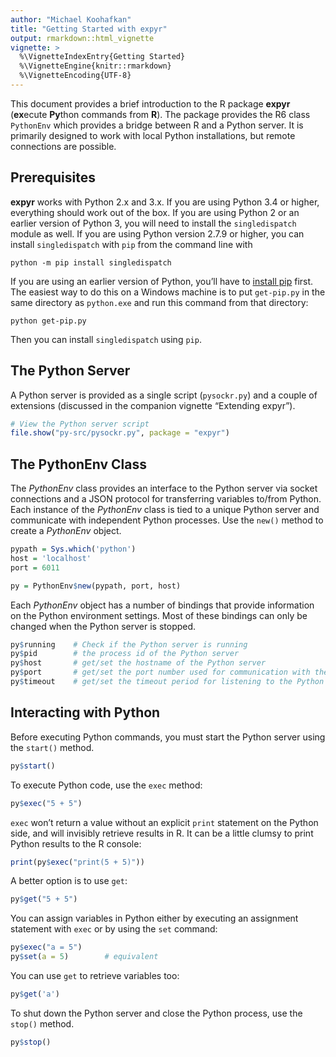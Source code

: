 ```yaml
---
author: "Michael Koohafkan"
title: "Getting Started with expyr"
output: rmarkdown::html_vignette
vignette: >
  %\VignetteIndexEntry{Getting Started} 
  %\VignetteEngine{knitr::rmarkdown}
  %\VignetteEncoding{UTF-8}
---
```


This document provides a brief introduction to the R package **expyr** 
(**ex**ecute **Py**thon commands from **R**). The package provides the R6 class
`PythonEnv` which provides a bridge between R and a Python server. It is primarily
designed to work with local Python installations, but remote connections are possible.

## Prerequisites

**expyr** works with Python 2.x and 3.x. If you are using Python 3.4 or higher,
everything should work out of the box. If you are using Python 2 or an earlier
version of Python 3, you will need to install the `singledispatch` module as well. 
If you are using Python version 2.7.9 or higher, you can install `singledispatch` 
with `pip` from the command line with 

```
python -m pip install singledispatch
```

If you are using an earlier version of Python, you'll have to 
[install pip](http://pip.readthedocs.io/en/latest/installing/) first.
The easiest way to do this on a Windows machine is to put `get-pip.py` in 
the same directory as `python.exe` and run this command from that  directory:

```
python get-pip.py
```

Then you can install `singledispatch` using `pip`.

## The Python Server

A Python server is provided as a single script (`pysockr.py`) and a couple of 
extensions (discussed in the companion vignette "Extending expyr").

```r
# View the Python server script
file.show("py-src/pysockr.py", package = "expyr")
```

## The PythonEnv Class

The *PythonEnv* class provides an interface to the Python server via socket 
connections and a JSON protocol for transferring variables to/from Python. Each 
instance of the *PythonEnv* class is tied to a unique Python server and 
communicate with independent Python processes. Use the `new()` method to create 
a *PythonEnv* object.

```r
pypath = Sys.which('python')
host = 'localhost'
port = 6011

py = PythonEnv$new(pypath, port, host)
```

Each *PythonEnv* object has a number of bindings that provide information on the
Python environment settings. Most of these bindings can only be changed when the
Python server is stopped.

```r
py$running    # Check if the Python server is running
py$pid        # the process id of the Python server
py$host       # get/set the hostname of the Python server
py$port       # get/set the port number used for communication with the Python server
py$timeout    # get/set the timeout period for listening to the Python server
```

## Interacting with Python 

Before executing Python commands, you must start the Python server using the 
`start()` method. 

```r
py$start()
```

To execute Python code, use the `exec` method:

```r
py$exec("5 + 5")
```

`exec` won't return a value without an explicit `print` statement on the Python
side, and will invisibly retrieve results in R. It can be a little clumsy to
print Python results to the R console:

```r
print(py$exec("print(5 + 5)"))
```

A better option is to use `get`:

```r
py$get("5 + 5")
```

You can assign variables in Python either by executing an assignment statement
with `exec` or by using the `set` command:

```r
py$exec("a = 5")
py$set(a = 5)        # equivalent
```

You can use `get` to retrieve variables too:

```r
py$get('a')
```

To shut down the Python server and close the Python process, 
use the `stop()` method. 

```r
py$stop()
```
